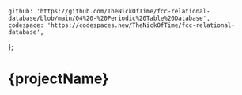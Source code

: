 	github: 'https://github.com/TheNickOfTime/fcc-relational-database/blob/main/04%20-%20Periodic%20Table%20Database',
	codespace: 'https://codespaces.new/TheNickOfTime/fcc-relational-database',
};

# {projectName}
